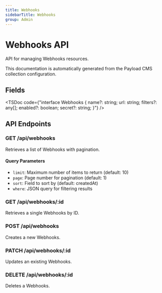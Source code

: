 ```yaml
---
title: Webhooks
sidebarTitle: Webhooks
group: Admin
---
```



# Webhooks API

API for managing Webhooks resources.

<Callout type="info">
  This documentation is automatically generated from the Payload CMS collection configuration.
</Callout>


## Fields

<TSDoc code={"interface Webhooks {
  name?: string;
  url: string;
  filters?: any[];
  enabled?: boolean;
  secret?: string;
}"} />




## API Endpoints

### GET /api/webhooks
Retrieves a list of Webhooks with pagination.

#### Query Parameters
- `limit`: Maximum number of items to return (default: 10)
- `page`: Page number for pagination (default: 1)
- `sort`: Field to sort by (default: createdAt)
- `where`: JSON query for filtering results

### GET /api/webhooks/:id
Retrieves a single Webhooks by ID.

### POST /api/webhooks
Creates a new Webhooks.

### PATCH /api/webhooks/:id
Updates an existing Webhooks.

### DELETE /api/webhooks/:id
Deletes a Webhooks.

